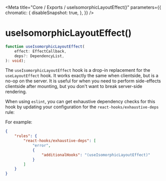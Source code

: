 
<Meta
    title="Core / Exports / useIsomorphicLayoutEffect()"
    parameters={{
        chromatic: {
            disableSnapshot: true,
        },
    }}
/>

# useIsomorphicLayoutEffect()

```ts
function useIsomorphicLayoutEffect(
    effect: EffectCallback,
    deps?: DependencyList,
): void);
```

The `useIsomorphicLayoutEffect` hook is a drop-in replacement for the `useLayoutEffect` hook. It works exactly the same when clientside, but is a no-op on the server. It is useful for when you need to perform side-effects clientside after mounting, but you don't want to break server-side rendering.

When using `eslint`, you can get exhaustive dependency checks for this hook by updating your configuration for the `react-hooks/exhaustive-deps` rule:

For example:
```json
{
    "rules": {
        "react-hooks/exhaustive-deps": [
            "error",
            {
                "additionalHooks": "(useIsomorphicLayoutEffect)"
            }
        ]
    }
}
```